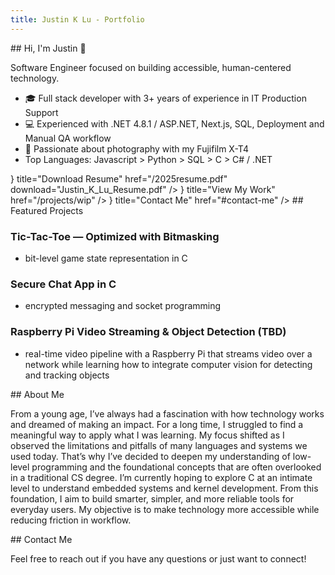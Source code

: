 ```yaml
---
title: Justin K Lu - Portfolio
---
```



<SectionWrapper>
## Hi, I'm Justin 👋

Software Engineer focused on building accessible, human-centered technology.

- 🎓 Full stack developer with 3+ years of experience in IT Production Support
- 💻 Experienced with .NET 4.8.1 / ASP.NET, Next.js, SQL, Deployment and Manual QA workflow
- 📸 Passionate about photography with my Fujifilm X-T4
- Top Languages: Javascript > Python > SQL > C > C# / .NET

<Cards>
  <Cards.Card
    icon={
      <svg
        xmlns="http://www.w3.org/2000/svg"
        width="16"
        height="16"
        fill="currentColor"
        className="bi bi-file-earmark-arrow-down-fill"
        viewBox="0 0 16 16"
      >
        <path d="M9.293 0H4a2 2 0 0 0-2 2v12a2 2 0 0 0 2 2h8a2 2 0 0 0 2-2V4.707A1 1 0 0 0 13.707 4L10 .293A1 1 0 0 0 9.293 0M9.5 3.5v-2l3 3h-2a1 1 0 0 1-1-1m-1 4v3.793l1.146-1.147a.5.5 0 0 1 .708.708l-2 2a.5.5 0 0 1-.708 0l-2-2a.5.5 0 0 1 .708-.708L7.5 11.293V7.5a.5.5 0 0 1 1 0" />
      </svg>
    }
    title="Download Resume"
    href="/2025resume.pdf"
    download="Justin_K_Lu_Resume.pdf"
  />
  <Cards.Card
    icon={
      <svg
        xmlns="http://www.w3.org/2000/svg"
        width="16"
        height="16"
        fill="currentColor"
        className="bi bi-briefcase-fill"
        viewBox="0 0 16 16"
      >
        <path d="M6.5 1A1.5 1.5 0 0 0 5 2.5V3H1.5A1.5 1.5 0 0 0 0 4.5v1.384l7.614 2.03a1.5 1.5 0 0 0 .772 0L16 5.884V4.5A1.5 1.5 0 0 0 14.5 3H11v-.5A1.5 1.5 0 0 0 9.5 1zm0 1h3a.5.5 0 0 1 .5.5V3H6v-.5a.5.5 0 0 1 .5-.5" />
        <path d="M0 12.5A1.5 1.5 0 0 0 1.5 14h13a1.5 1.5 0 0 0 1.5-1.5V6.85L8.129 8.947a.5.5 0 0 1-.258 0L0 6.85z" />
      </svg>
    }
    title="View My Work"
    href="/projects/wip"
  />
  <Cards.Card
    icon={
      <svg
        xmlns="http://www.w3.org/2000/svg"
        width="16"
        height="16"
        fill="currentColor"
        className="bi bi-envelope-fill"
        viewBox="0 0 16 16"
      >
        <path d="M.05 3.555A2 2 0 0 1 2 2h12a2 2 0 0 1 1.95 1.555L8 8.414zM0 4.697v7.104l5.803-3.558zM6.761 8.83l-6.57 4.027A2 2 0 0 0 2 14h12a2 2 0 0 0 1.808-1.144l-6.57-4.027L8 9.586zm3.436-.586L16 11.801V4.697z" />
      </svg>
    }
    title="Contact Me"
    href="#contact-me"
  />
</Cards>
</SectionWrapper>

<SectionWrapper>
## Featured Projects

### Tic-Tac-Toe — Optimized with Bitmasking

- bit-level game state representation in C

### Secure Chat App in C

- encrypted messaging and socket programming

### Raspberry Pi Video Streaming & Object Detection (TBD)

- real-time video pipeline with a Raspberry Pi that streams video over a network while learning how to integrate computer vision for detecting and tracking objects
</SectionWrapper>

<SectionWrapper>
## About Me

From a young age, I’ve always had a fascination with how technology works and dreamed of making an impact. For a long time, I struggled to find a meaningful way to apply what I was learning. My focus shifted as I observed the limitations and pitfalls of many languages and systems we used today. That’s why I’ve decided to deepen my understanding of low-level programming and the foundational concepts that are often overlooked in a traditional CS degree. I’m currently hoping to explore C at an intimate level to understand embedded systems and kernel development. From this foundation, I aim to build smarter, simpler, and more reliable tools for everyday users. My objective is to make technology more accessible while reducing friction in workflow.

</SectionWrapper>

<SectionWrapper>
## Contact Me

Feel free to reach out if you have any questions or just want to connect!

</SectionWrapper>
